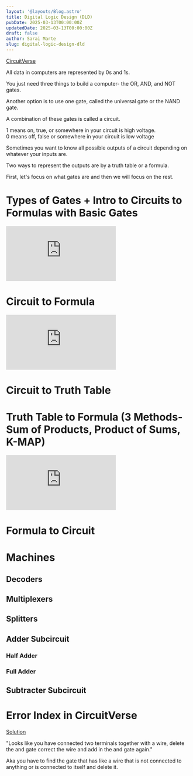 ```yaml
---
layout: '@layouts/Blog.astro'
title: Digital Logic Design (DLD)
pubDate: 2025-03-13T00:00:00Z 
updatedDate: 2025-03-13T00:00:00Z
draft: false
author: Sarai Marte
slug: digital-logic-design-dld
---
```



<a href = "https://circuitverse.org/simulator">CircuitVerse</a>

All data in computers are represented by 0s and 1s. 

You just need three things to build a computer- the OR, AND, and NOT gates. 

Another option is to use one gate, called the universal gate or the NAND gate.  

A combination of these gates is called a circuit. 

1 means on, true, or somewhere in your circuit is high voltage.   
0 means off, false or somewhere in your circuit is low voltage 

Sometimes you want to know all possible outputs of a circuit depending on whatever your inputs are. 

Two ways to represent the outputs are by a truth table or a formula. 

First, let's focus on what gates are and then we will focus on the rest. 

# Types of Gates + Intro to Circuits to Formulas with Basic Gates

<iframe src="https://www.youtube.com/embed/BFcjKqGZXi8?si=tGoKq9NHQk4Xakpl&amp;start=5" title="YouTube video player" frameborder="0" allow="accelerometer; autoplay; clipboard-write; encrypted-media; gyroscope; picture-in-picture; web-share" referrerpolicy="strict-origin-when-cross-origin" allowfullscreen></iframe>

# Circuit to Formula 

<iframe src="https://www.youtube.com/embed/k6N5jMVVGWI?si=vVaIhRFSxgyksuwZ&amp;start=5" title="YouTube video player" frameborder="0" allow="accelerometer; autoplay; clipboard-write; encrypted-media; gyroscope; picture-in-picture; web-share" referrerpolicy="strict-origin-when-cross-origin" allowfullscreen></iframe>


# Circuit to Truth Table 

# Truth Table to Formula (3 Methods- Sum of Products, Product of Sums, K-MAP)

<iframe src="https://www.youtube.com/embed/4_sjWlseXQA?si=6Nzfzx4lMXhLvMrD&amp;start=5" title="YouTube video player" frameborder="0" allow="accelerometer; autoplay; clipboard-write; encrypted-media; gyroscope; picture-in-picture; web-share" referrerpolicy="strict-origin-when-cross-origin" allowfullscreen></iframe>

# Formula to Circuit


# Machines

## Decoders 

## Multiplexers 

## Splitters

## Adder Subcircuit

### Half Adder

### Full Adder 


## Subtracter Subcircuit

# Error Index in CircuitVerse 

<DropDown title = "Why do I get a contention error for a simple combination circuit in CircuitVerse?">

<a href = "https://electronics.stackexchange.com/questions/508669/why-do-i-get-a-contention-error-for-a-simple-combination-circuit-in-circuitverse"> Solution </a>

"Looks like you have connected two terminals together with a wire, delete the and gate correct the wire and add in the and gate again."

Aka you have to find the gate that has like a wire that is not connected to anything or is connected to itself and delete it.

</DropDown>
